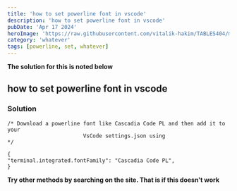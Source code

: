 ---
title: 'how to set powerline font in vscode'
description: 'how to set powerline font in vscode'
pubDate: 'Apr 17 2024'
heroImage: 'https://raw.githubusercontent.com/vitalik-hakim/TABLES404/main/error_b/misc.png'
category: 'whatever'
tags: [powerline, set, whatever]
---

**The solution for this is noted below**

## how to set powerline font in vscode

### Solution

```whatever
/* Download a powerline font like Cascadia Code PL and then add it to your 
                        VsCode settings.json using                         */
   
{
"terminal.integrated.fontFamily": "Cascadia Code PL",
}
```
**Try other methods by searching on the site. That is if this doesn't work**
